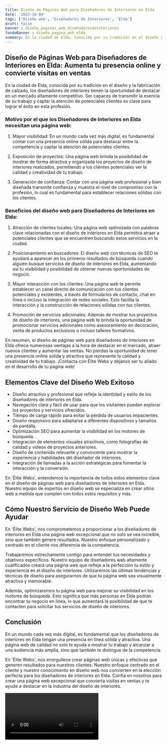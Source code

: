```yaml
---
title: Diseño de Páginas Web para Diseñadores de Interiores en Elda
date: '2023-10-04'
tags: ['Diseño web', 'Diseñadores de Interiores', 'Elda']
draft: false
banner : diseño_paginas_web_diseñadoresdeinteriores
fondoBanner : diseño_pagina_web_elda
summary: En la ciudad de Elda, conocida por su tradición en el diseño y la fabricación de calzado, los diseñadores de interiores tienen la oportunidad de destacar en un mercado altamente competitivo. Ser capaces de transmitir la esencia de su trabajo y captar la atención de potenciales clientes es clave para lograr el éxito en esta profesión.
---
```


## Diseño de Páginas Web para Diseñadores de Interiores en Elda: Aumenta tu presencia online y convierte visitas en ventas

En la ciudad de Elda, conocida por su tradición en el diseño y la fabricación de calzado, los diseñadores de interiores tienen la oportunidad de destacar en un mercado altamente competitivo. Ser capaces de transmitir la esencia de su trabajo y captar la atención de potenciales clientes es clave para lograr el éxito en esta profesión.

### Motivo por el que los Diseñadores de Interiores en Elda necesitan una página web:

1. Mayor visibilidad: En un mundo cada vez más digital, es fundamental contar con una presencia online sólida para destacar entre la competencia y captar la atención de potenciales clientes.

2. Exposición de proyectos: Una página web brinda la posibilidad de mostrar de forma atractiva y organizada los proyectos de diseño de interiores realizados, permitiendo a los clientes potenciales ver la calidad y creatividad de tu trabajo.

3. Generación de confianza: Contar con una página web profesional y bien diseñada transmite confianza y muestra el nivel de compromiso con la profesión, lo cual es fundamental para establecer relaciones sólidas con los clientes.

### Beneficios del diseño web para Diseñadores de Interiores en Elda:

1. Atracción de clientes locales: Una página web optimizada con palabras clave relacionadas con el diseño de interiores en Elda permitirá atraer a potenciales clientes que se encuentren buscando estos servicios en la ciudad.

2. Posicionamiento en buscadores: El diseño web con técnicas de SEO te ayudará a aparecer en los primeros resultados de búsqueda cuando alguien busque servicios de diseño de interiores en Elda, aumentando así tu visibilidad y posibilidad de obtener nuevas oportunidades de negocio.

3. Mayor interacción con los clientes: Una página web te permite establecer un canal directo de comunicación con tus clientes potenciales y existentes, a través de formularios de contacto, chat en línea o incluso la integración de redes sociales. Esto facilita la interacción y la construcción de relaciones sólidas con tus clientes.

4. Promoción de servicios adicionales: Además de mostrar tus proyectos de diseño de interiores, una página web te brinda la oportunidad de promocionar servicios adicionales como asesoramiento en decoración, venta de productos exclusivos o incluso talleres formativos.

En resumen, el diseño de páginas web para diseñadores de interiores en Elda ofrece numerosas ventajas a la hora de destacar en el mercado, atraer nuevos clientes y aumentar las ventas. No pierdas la oportunidad de tener una presencia online sólida y atractiva que represente la calidad y creatividad de tu trabajo. ¡Contacta con Élite Webs y déjanos ser tu aliado en el desarrollo de tu página web!

<GifSeo />

<Cta />

## Elementos Clave del Diseño Web Exitoso

- Diseño atractivo y profesional que refleje la identidad y estilo de los diseñadores de interiores en Elda.
- Navegación clara y fácil de usar para que los visitantes puedan explorar los proyectos y servicios ofrecidos.
- Tiempo de carga rápido para evitar la pérdida de usuarios impacientes.
- Diseño responsivo para adaptarse a diferentes dispositivos y tamaños de pantalla.
- Optimización SEO para aumentar la visibilidad en los motores de búsqueda.
- Integración de elementos visuales atractivos, como fotografías de calidad y videos de proyectos anteriores.
- Diseño de contenido relevante y convincente para mostrar la experiencia y habilidades del diseñador de interiores.
- Integración de llamadas a la acción estratégicas para fomentar la interacción y la conversión.

En 'Élite Webs', entendemos la importancia de todos estos elementos clave en el diseño de páginas web para diseñadores de interiores en Elda. Nuestro equipo de expertos en diseño web se especializa en crear sitios web a medida que cumplen con todos estos requisitos y más.

## Cómo Nuestro Servicio de Diseño Web Puede Ayudar

En 'Élite Webs', nos comprometemos a proporcionar a los diseñadores de interiores en Elda una página web excepcional que no solo se vea increíble, sino que también genere resultados. Nuestro enfoque personalizado y centrado en el cliente nos diferencia de la competencia.

Trabajaremos estrechamente contigo para entender tus necesidades y objetivos específicos. Nuestro equipo de diseñadores web altamente cualificados creará una página web que refleje a la perfección tu estilo y experiencia en el diseño de interiores. Utilizaremos las últimas tendencias y técnicas de diseño para asegurarnos de que tu página web sea visualmente atractiva y memorable.

Además, optimizaremos tu página web para mejorar su visibilidad en los motores de búsqueda. Esto significa que más personas en Elda podrán encontrar tu negocio en línea, lo que aumentará la posibilidad de que te contacten para solicitar tus servicios de diseño de interiores.

## Conclusión

En un mundo cada vez más digital, es fundamental que los diseñadores de interiores en Elda tengan una presencia en línea sólida y atractiva. Una página web de calidad no solo te ayuda a mostrar tu trabajo y alcanzar a una audiencia más amplia, sino que también te distingue de la competencia. 

En 'Élite Webs', nos enorgullece crear páginas web únicas y efectivas que generen resultados para nuestros clientes. Nuestro enfoque centrado en el cliente y nuestro conocimiento en diseño web nos convierten en la elección perfecta para los diseñadores de interiores en Elda. Confía en nosotros para crear una página web excepcional que convierta visitas en ventas y te ayude a destacar en la industria del diseño de interiores.

<Video />

<CtaBot job='Diseñadores de Interiores' city='Elda'/>

<Gmaps query='Elda+españa+maps' />